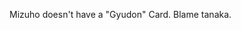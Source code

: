 

Mizuho doesn't have a "Gyudon" Card. Blame tanaka.



{{clear}}


{{ShipCardKai|Shigure/Kai Ni Gyudon}}
{{ShipCardKai|Ooyodo/Kai Gyudon}}
{{ShipCardKai|Ryuujou/Kai Ni Gyudon}}
{{ShipCardKai|Akashi/Kai Gyudon}}
{{ShipCardKai|Mizuho/Gyudon}}
{{ShipCardKai|Shiratsuyu/Mobile}}
{{ShipCardKai|Pola/Shopping}}
{{ShipCardKai|Kongou/Shopping}}
{{ShipCardKai|Kongou/Kai Ni Shopping}}
{{ShipCardKai|Yamashiro/Shopping}}
{{ShipCardKai|Amagi/Shopping}}
{{ShipCardKai|Akagi/Oyakodon}}
{{ShipCardKai|Akitsushima/Oyakodon}}
{{ShipCardKai|Akebono/Oyakodon}}
{{ShipCardKai|Akigumo/Oyakodon}}
{{ShipCardKai|Mizuho/Oyakodon}}
{{ShipCardKai|Roma/Oyakodon}}
{{ShipCardKai|Yuudachi/Kai Ni Oyakodon}}
{{ShipCardKai|Kashima/Shopping}}
{{ShipCardKai|Haruna/Shopping}}

{{clear}}

<br>
{{clear}}